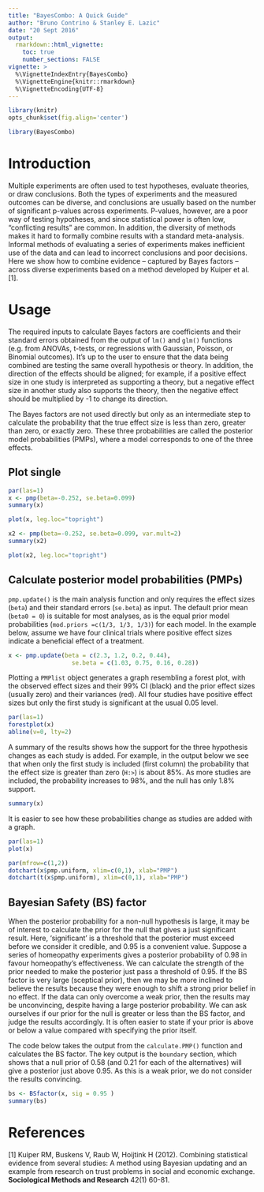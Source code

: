 ```yaml
---
title: "BayesCombo: A Quick Guide"
author: "Bruno Contrino & Stanley E. Lazic"
date: "20 Sept 2016"
output: 
  rmarkdown::html_vignette:
    toc: true
    number_sections: FALSE
vignette: >
  %\VignetteIndexEntry{BayesCombo}
  %\VignetteEngine{knitr::rmarkdown}
  %\VignetteEncoding{UTF-8}
---
```

```r
library(knitr)
opts_chunk$set(fig.align='center') 
```

```r
library(BayesCombo)
```

# Introduction 

Multiple experiments are often used to test hypotheses, evaluate theories, or draw conclusions. Both the types of experiments and the measured outcomes can be diverse, and conclusions are usually based on the number of significant p-values across experiments. P-values, however, are a poor way of testing hypotheses, and since statistical power is often low, "conflicting results" are common. In addition, the diversity of methods makes it hard to formally combine results with a standard meta-analysis. Informal methods of evaluating a series of experiments makes inefficient use of the data and can lead to incorrect conclusions and poor decisions. Here we show how to combine evidence &#8211; captured by Bayes factors &#8211; across diverse experiments based on a method developed by Kuiper et al.[1]. 



# Usage 

The required inputs to calculate Bayes factors are coefficients and their standard errors obtained from the output of `lm()` and `glm()` functions (e.g. from ANOVAs, t-tests, or regressions with Gaussian, Poisson, or Binomial outcomes). It's up to the user to ensure that the data being combined are testing the same overall hypothesis or theory. In addition, the direction of the effects should be aligned; for example, if a positive effect size in one study is interpreted as supporting a theory, but a negative effect size in another study also supports the theory, then the negative effect should be multiplied by -1 to change its direction.

The Bayes factors are not used directly but only as an intermediate step to calculate the probability that the true effect size is less than zero, greater than zero, or exactly zero. These three probabilities are called the posterior model probabilities (PMPs), where a model corresponds to one of the three effects.

## Plot single
```r
par(las=1)
x <- pmp(beta=-0.252, se.beta=0.099)
summary(x)

plot(x, leg.loc="topright")

x2 <- pmp(beta=-0.252, se.beta=0.099, var.mult=2)
summary(x2)

plot(x2, leg.loc="topright")
```

## Calculate posterior model probabilities (PMPs)

`pmp.update()` is the main analysis function and only requires the effect sizes (`beta`) and their standard errors (`se.beta`) as input. The default prior mean (`beta0 = 0`) is suitable for most analyses, as is the equal prior model probabilities (`mod.priors =c(1/3, 1/3, 1/3)`) for each model. In the example below, assume we have four clinical trials where positive effect sizes indicate a beneficial effect of a treatment.

```r
x <- pmp.update(beta = c(2.3, 1.2, 0.2, 0.44),
	              se.beta = c(1.03, 0.75, 0.16, 0.28))
```


Plotting a `PMPlist` object generates a graph resembling a forest plot, with the observed effect sizes and their 99% CI (black) and the prior effect sizes (usually zero) and their variances (red). All four studies have positive effect sizes but only the first study is significant at the usual 0.05 level.


```r
par(las=1)
forestplot(x)
abline(v=0, lty=2)
```

A summary of the results shows how the support for the three hypothesis changes as each study is added. For example, in the output below we see that when only the first study is included (first column) the probability that the effect size is greater than zero (`H:>`) is about 85%. As more studies are included, the probability increases to 98%, and the null has only 1.8% support.


```r
summary(x)
```

It is easier to see how these probabilities change as studies are added with a graph.


```r
par(las=1)
plot(x)
```

```r
par(mfrow=c(1,2))
dotchart(x$pmp.uniform, xlim=c(0,1), xlab="PMP")
dotchart(t(x$pmp.uniform), xlim=c(0,1), xlab="PMP")
```




## Bayesian Safety (BS) factor

When the posterior probability for a non-null hypothesis is large, it may be of interest to calculate the prior for the null that gives a just significant result. Here, 'significant' is a threshold that the posterior must exceed before we consider it credible, and 0.95 is a convenient value. Suppose a series of homeopathy experiments gives a posterior probability of 0.98 in favour homeopathy's effectiveness. We can calculate the strength of the prior needed to make the posterior just pass a threshold of 0.95. If the BS factor is very large (sceptical prior), then we may be more inclined to believe the results because they were enough to shift a strong prior belief in no effect. If the data can only overcome a weak prior, then the results may be unconvincing, despite having a large posterior probability. We can ask ourselves if our prior for the null is greater or less than the BS factor, and judge the results accordingly. It is often easier to state if your prior is above or below a value compared with specifying the prior itself.

The code below takes the output from the `calculate.PMP()` function and calculates the BS factor. The key output is the `boundary` section, which shows that a null prior of 0.58 (and 0.21 for each of the alternatives) will give a posterior just above 0.95. As this is a weak prior, we do not consider the results convincing. 

```r
bs <- BSfactor(x, sig = 0.95 )
summary(bs)
```


# References 

[1] Kuiper RM, Buskens V, Raub W, Hoijtink H (2012). Combining statistical evidence from several studies: A method using Bayesian updating and an example from research on trust problems in social and economic exchange. __Sociological Methods and Research__ 42(1) 60-81.
